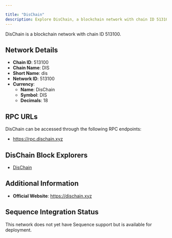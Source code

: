 ```yaml
---

title: "DisChain"
description: Explore DisChain, a blockchain network with chain ID 513100. Learn about its native currency, DisChain, and how to interact with the network.
---
```




DisChain is a blockchain network with chain ID 513100.

## Network Details

- **Chain ID**: 513100
- **Chain Name**: DIS
- **Short Name**: dis
- **Network ID**: 513100
- **Currency**: 
  - **Name**: DisChain
  - **Symbol**: DIS
  - **Decimals**: 18

## RPC URLs

DisChain can be accessed through the following RPC endpoints:

- https://rpc.dischain.xyz

## DisChain Block Explorers

- [DisChain](https://www.oklink.com/dis)

## Additional Information

- **Official Website**: https://dischain.xyz

## Sequence Integration Status

This network does not yet have Sequence support but is available for deployment.
